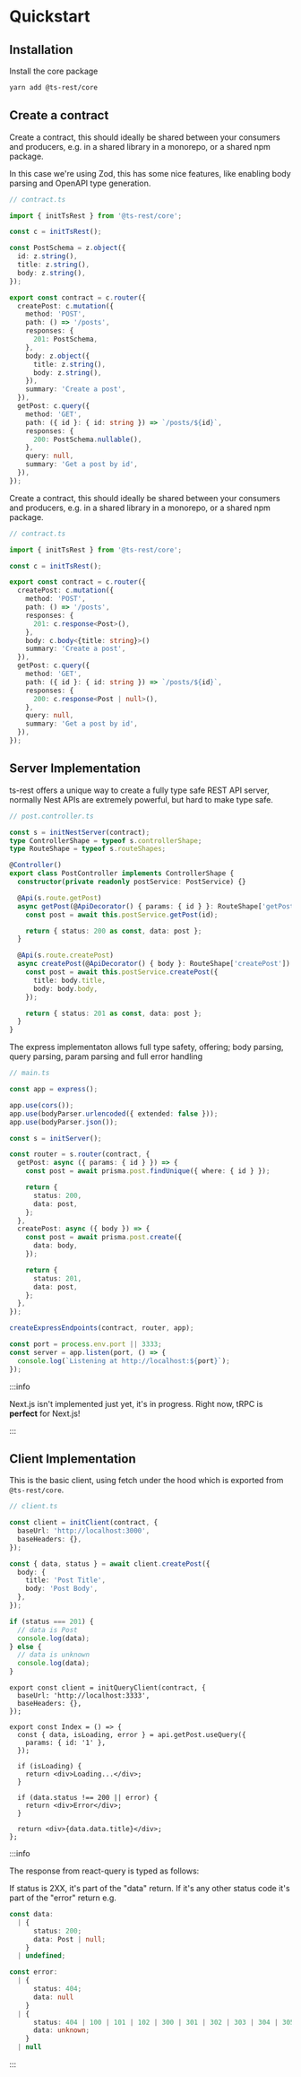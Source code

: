
# Quickstart

## Installation

Install the core package

```bash
yarn add @ts-rest/core
```

## Create a contract

<Tabs groupId="contract">
  <TabItem value="zod" label="Zod">
<p>Create a contract, this should ideally be shared between your consumers and producers, e.g. in a shared library in a monorepo, or a shared npm package.</p>

<p>
  In this case we're using Zod, this has some nice features, like enabling body
  parsing and OpenAPI type generation.
</p>

```typescript
// contract.ts

import { initTsRest } from '@ts-rest/core';

const c = initTsRest();

const PostSchema = z.object({
  id: z.string(),
  title: z.string(),
  body: z.string(),
});

export const contract = c.router({
  createPost: c.mutation({
    method: 'POST',
    path: () => '/posts',
    responses: {
      201: PostSchema,
    },
    body: z.object({
      title: z.string(),
      body: z.string(),
    }),
    summary: 'Create a post',
  }),
  getPost: c.query({
    method: 'GET',
    path: ({ id }: { id: string }) => `/posts/${id}`,
    responses: {
      200: PostSchema.nullable(),
    },
    query: null,
    summary: 'Get a post by id',
  }),
});
```

  </TabItem>
  <TabItem value="basic" label="Basic">
Create a contract, this should ideally be shared between your consumers and producers, e.g. in a shared library in a monorepo, or a shared npm package.

```typescript
// contract.ts

import { initTsRest } from '@ts-rest/core';

const c = initTsRest();

export const contract = c.router({
  createPost: c.mutation({
    method: 'POST',
    path: () => '/posts',
    responses: {
      201: c.response<Post>(),
    },
    body: c.body<{title: string}>()
    summary: 'Create a post',
  }),
  getPost: c.query({
    method: 'GET',
    path: ({ id }: { id: string }) => `/posts/${id}`,
    responses: {
      200: c.response<Post | null>(),
    },
    query: null,
    summary: 'Get a post by id',
  }),
});
```

  </TabItem>
</Tabs>

## Server Implementation

<Tabs groupId="library">
  <TabItem value="nest" label="Nest.js">
<p>ts-rest offers a unique way to create a fully type safe REST API server,
normally Nest APIs are extremely powerful, but hard to make type safe.</p>

```typescript
// post.controller.ts

const s = initNestServer(contract);
type ControllerShape = typeof s.controllerShape;
type RouteShape = typeof s.routeShapes;

@Controller()
export class PostController implements ControllerShape {
  constructor(private readonly postService: PostService) {}

  @Api(s.route.getPost)
  async getPost(@ApiDecorator() { params: { id } }: RouteShape['getPost']) {
    const post = await this.postService.getPost(id);

    return { status: 200 as const, data: post };
  }

  @Api(s.route.createPost)
  async createPost(@ApiDecorator() { body }: RouteShape['createPost']) {
    const post = await this.postService.createPost({
      title: body.title,
      body: body.body,
    });

    return { status: 201 as const, data: post };
  }
}
```

  </TabItem>
  <TabItem value="express" label="Express">
<p>The express implementaton allows full type safety, offering; body parsing, query parsing, param parsing and full error handling</p>

```typescript
// main.ts

const app = express();

app.use(cors());
app.use(bodyParser.urlencoded({ extended: false }));
app.use(bodyParser.json());

const s = initServer();

const router = s.router(contract, {
  getPost: async ({ params: { id } }) => {
    const post = await prisma.post.findUnique({ where: { id } });

    return {
      status: 200,
      data: post,
    };
  },
  createPost: async ({ body }) => {
    const post = await prisma.post.create({
      data: body,
    });

    return {
      status: 201,
      data: post,
    };
  },
});

createExpressEndpoints(contract, router, app);

const port = process.env.port || 3333;
const server = app.listen(port, () => {
  console.log(`Listening at http://localhost:${port}`);
});
```

  </TabItem>
  <TabItem value="next" label="Next.js ⚠️">

:::info

Next.js isn't implemented just yet, it's in progress. Right now, tRPC is **perfect** for Next.js!

:::

  </TabItem>
</Tabs>

## Client Implementation

<Tabs groupId="client">
  <TabItem value="fetch" label="Fetch">
    <p>
      This is the basic client, using fetch under the hood which is exported
      from <code>@ts-rest/core</code>.
    </p>

```typescript
// client.ts

const client = initClient(contract, {
  baseUrl: 'http://localhost:3000',
  baseHeaders: {},
});

const { data, status } = await client.createPost({
  body: {
    title: 'Post Title',
    body: 'Post Body',
  },
});

if (status === 201) {
  // data is Post
  console.log(data);
} else {
  // data is unknown
  console.log(data);
}
```

  </TabItem>
  <TabItem value="react-query" label="React Query">

```tsx
export const client = initQueryClient(contract, {
  baseUrl: 'http://localhost:3333',
  baseHeaders: {},
});

export const Index = () => {
  const { data, isLoading, error } = api.getPost.useQuery({
    params: { id: '1' },
  });

  if (isLoading) {
    return <div>Loading...</div>;
  }

  if (data.status !== 200 || error) {
    return <div>Error</div>;
  }

  return <div>{data.data.title}</div>;
};
```

:::info

The response from react-query is typed as follows:

If status is 2XX, it's part of the "data" return. If it's any other status code it's part of the "error" return e.g.

```typescript
const data:
  | {
      status: 200;
      data: Post | null;
    }
  | undefined;
```

```typescript
const error:
  | {
      status: 404;
      data: null
    }
  | {
      status: 404 | 100 | 101 | 102 | 300 | 301 | 302 | 303 | 304 | 305 | 307 | 308 | 400 | 401 | 402 | 403 | 405 | 406 | 407 | 408 | 409 | 410 | 411 | 412 | 413 | 414 | 415 | 416 | 417 | 418 | 419 | ... 16 more ... | 511;
      data: unknown;
    }
  | null
```

:::

  </TabItem>
</Tabs>
